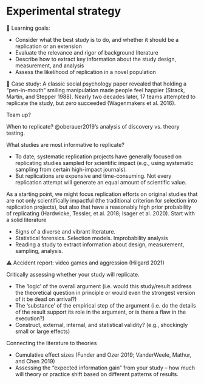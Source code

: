 # Experimental strategy {#strategy}

::: {.learning-goals}
🍎 Learning goals: 

- Consider what the best study is to do, and whether it should be a replication or an extension
- Evaluate the relevance and rigor of background literature
- Describe how to extract key information about the study design, measurement, and analysis
- Assess the likelihood of replication in a novel population
:::

::: {.case-study}
🔬 Case study: A classic social psychology paper revealed that holding a “pen-in-mouth” smiling manipulation made people feel happier (Strack, Martin, and Stepper 1988). Nearly two decades later, 17 teams attempted to replicate the study, but zero succeeded (Wagenmakers et al. 2016).
:::

Team up? 

When to replicate? @oberauer2019's analysis of discovery vs. theory testing. 

What studies are most informative to replicate?

- To date, systematic replication projects have generally focused on replicating studies sampled for scientific impact (e.g., using systematic sampling from certain high-impact journals). 
- But replications are expensive and time-consuming. Not every replication attempt will generate an equal amount of scientific value.

As a starting point, we might focus replication efforts on original studies that are not only scientifically impactful (the traditional criterion for selection into replication projects), but also that have a reasonably high prior probability of replicating (Hardwicke, Tessler, et al. 2018; Isager et al. 2020). Start with a solid literature

- Signs of a diverse and vibrant literature. 
- Statistical forensics. Selection models. Improbability analysis
- Reading a study to extract information about design, measurement, sampling, analysis.

::: {.accident-report}
⚠️ Accident report: video games and aggression (Hilgard 2021)
:::

Critically assessing whether your study will replicate. 

- The ‘logic’ of the overall argument (i.e. would this study/result address the theoretical question in principle or would even the strongest version of it be dead on arrival?)
- The ‘substance’ of the empirical step of the argument (i.e. do the details of the result support its role in the argument, or is there a flaw in the execution?)
- Construct, external, internal, and statistical validity? (e.g., shockingly small or large effects)

Connecting the literature to theories

- Cumulative effect sizes (Funder and Ozer 2019; VanderWeele, Mathur, and Chen 2019)
- Assessing the “expected information gain” from your study – how much will theory or practice shift based on different patterns of results. 
